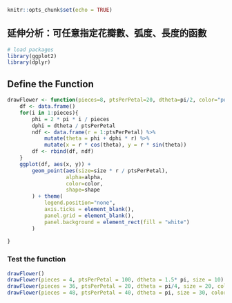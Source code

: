 ```r
knitr::opts_chunk$set(echo = TRUE)
```

## 延伸分析：可任意指定花瓣數、弧度、長度的函數

```r
# load packages
library(ggplot2)
library(dplyr)
```

## Define the Function

```r
drawFlower <- function(pieces=8, ptsPerPetal=20, dtheta=pi/2, color="purple", shape=1, alpha=0.5, size=8){
    df <- data.frame()
    for(i in 1:pieces){
        phi = 2 * pi * i / pieces
        dphi = dtheta / ptsPerPetal
        ndf <- data.frame(r = 1:ptsPerPetal) %>%
            mutate(theta = phi + dphi * r) %>%
            mutate(x = r * cos(theta), y = r * sin(theta))
        df <- rbind(df, ndf)
    }
    ggplot(df, aes(x, y)) +
        geom_point(aes(size=size * r / ptsPerPetal),
                   alpha=alpha,
                   color=color,
                   shape=shape
        ) + theme(
            legend.position="none",
            axis.ticks = element_blank(),
            panel.grid = element_blank(),
            panel.background = element_rect(fill = "white")
        )
        
}
```

### Test the function
```r
drawFlower()
drawFlower(pieces = 4, ptsPerPetal = 100, dtheta = 1.5* pi, size = 10)
drawFlower(pieces = 36, ptsPerPetal = 20, dtheta = pi/4, size = 20, color = "darkgreen")
drawFlower(pieces = 48, ptsPerPetal = 40, dtheta = pi, size = 30, color = "darkgreen", alpha = .3, shape=16)
```